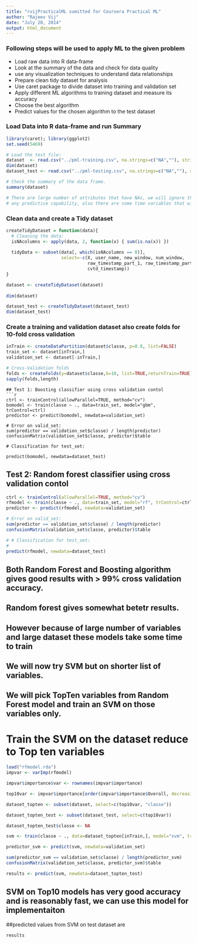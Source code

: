 ```yaml
---
title: "rvijPracticalML sumitted for Coursera Practical ML"
author: "Rajeev Vij"
date: "July 20, 2014"
output: html_document
---
```


### Following steps will be used to apply ML to the given problem
* Load raw data into R data-frame
* Look at the summary of the data and check for data quality
* use any visualization techniques to understand data relationships
* Prepare clean tidy dataset for analysis
* Use caret package to divide dataset into training and validation set
* Apply different ML algorithms to training dataset and measure its accuracy
* Choose the best algorithm 
* Predict values for the chosen algorithm to the test dataset

### Load Data into R data-frame and run Summary
```r
library(caret); library(ggplot2)
set.seed(5469)

# Load the test file:
dataset  <- read.csv("../pml-training.csv", na.strings=c("NA",""), strip.white=TRUE)
dim(dataset)
dataset_test <- read.csv("../pml-testing.csv", na.strings=c("NA",""), strip.white=T)

# Check the summary of the data frame.
summary(dataset)

# There are large number of attributes that have NAs, we will ignore those variable as they may not contribute to 
# any predictive capability, also there are some time variables that will not be used

```

### Clean data and create a Tidy dataset

```r
createTidyDataset = function(data){
  # Cleaning the data:
  isNAcolumns <- apply(data, 2, function(x) { sum(is.na(x)) })
  
  tidyData <- subset(data[, which(isNAcolumns == 0)], 
                     select=-c(X, user_name, new_window, num_window, 
                               raw_timestamp_part_1, raw_timestamp_part_2, 
                               cvtd_timestamp))
}

dataset <- createTidyDataset(dataset)
  
dim(dataset)

dataset_test <- createTidyDataset(dataset_test)
dim(dataset_test)
```

### Create a training and validation dataset also create folds for 10-fold cross validation

```r
inTrain <- createDataPartition(dataset$classe, p=0.8, list=FALSE)
train_set <- dataset[inTrain,]
validation_set <- dataset[-inTrain,]

# Cross-Validation folds 
folds <- createFolds(y=dataset$classe,k=10, list=TRUE,returnTrain=TRUE)
sapply(folds,length)
```

```
## Test 1: Boosting classifier using cross validation contol
```r
ctrl <- trainControl(allowParallel=TRUE, method="cv")
bomodel <- train(classe ~ ., data=train_set, model="gbm", trControl=ctrl)
predictor <- predict(bomodel, newdata=validation_set)

# Error on valid_set:
sum(predictor == validation_set$classe) / length(predictor)
confusionMatrix(validation_set$classe, predictor)$table

# Classification for test_set:

predict(bomodel, newdata=dataset_test)
```

## Test 2: Random forest classifier using cross validation contol
```r
ctrl <- trainControl(allowParallel=TRUE, method="cv")
rfmodel <- train(classe ~ ., data=train_set, model="rf", trControl=ctrl)
predictor <- predict(rfmodel, newdata=validation_set)

# Error on valid_set:
sum(predictor == validation_set$classe) / length(predictor)
confusionMatrix(validation_set$classe, predictor)$table

# # Classification for test_set:
# 
predict(rfmodel, newdata=dataset_test)
```

## Both Random Forest and Boosting algorithm gives good results with > 99% cross validation accuracy.
## Random forest gives somewhat betetr results.
## However because of large number of variables and large dataset these models take some time to train
## We will now try SVM but on shorter list of variables.
## We will pick TopTen variables from Random Forest model and train an SVM on those variables only.
# Train the SVM on the dataset reduce to Top ten variables
```r
load("rfmodel.rda")
impvar <- varImp(rfmodel)

impvar$importance$var <- rownames(impvar$importance)

top10var <- impvar$importance[order(impvar$importance$Overall, decreasing = TRUE),c("var")][1:10]

dataset_topten <- subset(dataset, select=c(top10var, "classe"))

dataset_topten_test <- subset(dataset_test, select=c(top10var))

dataset_topten_test$classe <- NA

svm <- train(classe ~ ., data=dataset_topten[inTrain,], model="svm", trControl=ctrl)

predictor_svm <- predict(svm, newdata=validation_set)

sum(predictor_svm == validation_set$classe) / length(predictor_svm)
confusionMatrix(validation_set$classe, predictor_svm)$table

results <- predict(svm, newdata=dataset_topten_test)
```

## SVM on Top10 models has very good accuracy and is reasonably fast, we can use this model for implementaiton
##predicted values from SVM on test dataset are
```r
results
```

